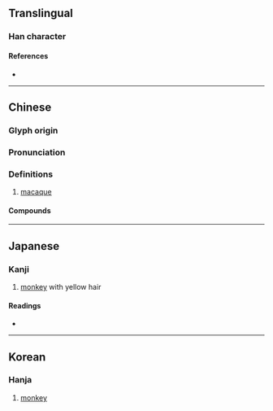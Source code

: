 {{character info/new}}
==Translingual==

===Han character===
{{Han char|rn=94|rad=犬|as=09|sn=12|four=47294|canj=KHNHD|ids=⿰犭柔}}

====References====
* {{Han ref|kx=0715.080|dkj=20544|dj=1127.090|hdz=21361.070|uh=7331|ud=29489|bh=DA71|bd=55921}}

----

==Chinese==
{{zh-forms|alt=夒}}

===Glyph origin===
{{Han etym}}

===Pronunciation===
{{zh-pron
|m=náo
|c=naau4,nou4
|h=pfs=
|mn-t=nao5
|mc=y
|oc=y
|cat=n
}}

===Definitions===
{{zh-hanzi}}

# [[macaque]]

====Compounds====
{{zh-der|吟猱|教猱升木|猱雜|猱兒|蠼猱}}

----

==Japanese==

===Kanji===
{{ja-kanji|grade=|rs=犬09}}

# [[monkey]] with yellow hair

====Readings====
* {{ja-readings|on=[[どう]] (dō), [[のう]] (nō), [[じゅう]] (jū), [[にゅう]] (nyū)|kun=[[さる]] (saru)|nanori=}}

----

==Korean==

===Hanja===
{{ko-hanja|hangeul=노}}

# [[monkey]]
